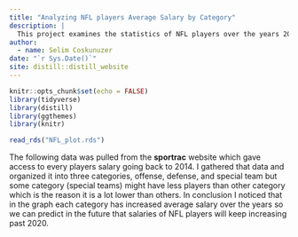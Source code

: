 ```yaml
---
title: "Analyzing NFL players Average Salary by Category"
description: |
  This project examines the statistics of NFL players over the years 2014-2020
author:
  - name: Selim Coskunuzer
date: "`r Sys.Date()`"
site: distill::distill_website
---
```


```r
knitr::opts_chunk$set(echo = FALSE)
library(tidyverse)
library(distill)
library(ggthemes)
library(knitr)
```

```r
read_rds("NFL_plot.rds")
```

The following data was pulled from the **sportrac** website which gave access to every players salary going back to 2014. I gathered that data and organized it into three categories, offense, defense, and special team but some category (special teams) might have less players than other category which is the reason it is a lot lower than others. In conclusion I noticed that in the graph each category has increased average salary over the years so we can predict in the future that salaries of NFL players will keep increasing past 2020.
